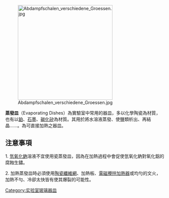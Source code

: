 {{NoteTA|G1=C}}
[[File:Abdampfschalen_verschiedene_Groessen.jpg|300px]]

'''蒸發皿'''（Evaporating Dishes）為實驗室中常用的器皿，多以化學陶瓷為材質，也有以[[鉑|鉑]]、[[石墨|石墨]]、[[碳化矽|碳化矽]]為材質。其用於將水溶液蒸發、使鹽類析出、再結晶......。為可直接加熱之器皿。

==注意事項==
1. [[氫氧化鈉|氫氧化鈉]]溶液不宜使用瓷蒸發皿，因為在加熱過程中會促使氫氧化鈉對氧化鋁的腐蝕生鏽。

2. 加熱蒸發皿時必須使用[[陶瓷纖維網|陶瓷纖維網]]、加熱板、[[電磁攪拌加熱器|電磁攪拌加熱器]]或均勻的文火，加熱不勻、冷卻太快皆有使其爆裂的可能性。

{{reflist}}

{{實驗室設備}}

[[Category:实验室玻璃器皿|Category:实验室玻璃器皿]]